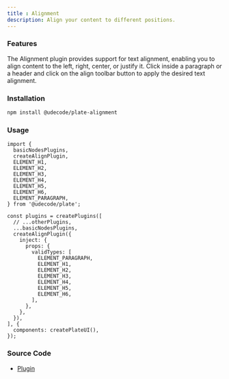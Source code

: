 ```yaml
---
title : Alignment
description: Align your content to different positions.
---
```


<ComponentExample src="/src/components/examples/PlaygroundDemo.tsx">
  <PlaygroundDemo id="playground" />
</ComponentExample>

### Features

The Alignment plugin provides support for text alignment, enabling you to align content to the left, right, center, or justify it.
Click inside a paragraph or a header and click on the align toolbar button to apply the desired text alignment.

### Installation

```bash
npm install @udecode/plate-alignment
```

### Usage

```tsx
import {
  basicNodesPlugins,
  createAlignPlugin,
  ELEMENT_H1,
  ELEMENT_H2,
  ELEMENT_H3,
  ELEMENT_H4,
  ELEMENT_H5,
  ELEMENT_H6,
  ELEMENT_PARAGRAPH,
} from '@udecode/plate';

const plugins = createPlugins([
  // ...otherPlugins,
  ...basicNodesPlugins,
  createAlignPlugin({
    inject: {
      props: {
        validTypes: [
          ELEMENT_PARAGRAPH,
          ELEMENT_H1,
          ELEMENT_H2,
          ELEMENT_H3,
          ELEMENT_H4,
          ELEMENT_H5,
          ELEMENT_H6,
        ],
      },
    },
  }),
], {
  components: createPlateUI(),
});
```



### Source Code

- [Plugin](https://github.com/udecode/plate/blob/main/packages/nodes/alignment/src/createAlignPlugin.ts)